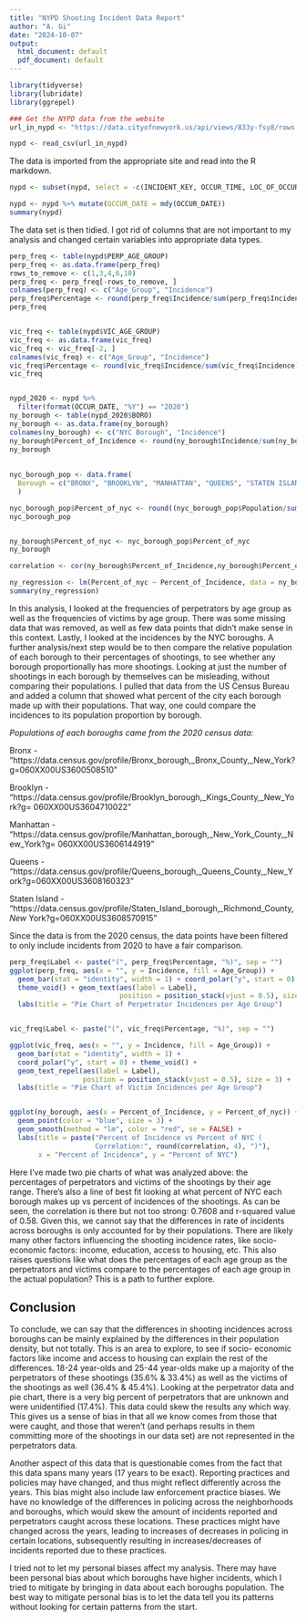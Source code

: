 ```yaml
---
title: "NYPD Shooting Incident Data Report"
author: "A. Gi"
date: "2024-10-07"
output:
  html_document: default
  pdf_document: default
---
```


```r
library(tidyverse)
library(lubridate)
library(ggrepel)
```

```r
### Get the NYPD data from the website
url_in_nypd <- "https://data.cityofnewyork.us/api/views/833y-fsy8/rows.csv?accessType=DOWNLOAD"

nypd <- read_csv(url_in_nypd)
```

The data is imported from the appropriate site and read into the R markdown.

```r
nypd <- subset(nypd, select = -c(INCIDENT_KEY, OCCUR_TIME, LOC_OF_OCCUR_DESC:STATISTICAL_MURDER_FLAG, X_COORD_CD:Lon_Lat))

nypd <- nypd %>% mutate(OCCUR_DATE = mdy(OCCUR_DATE))
summary(nypd)
```

The data set is then tidied. I got rid of columns that are not important to my analysis and changed certain variables into appropriate data types.

```r
perp_freq <- table(nypd$PERP_AGE_GROUP)
perp_freq <- as.data.frame(perp_freq)
rows_to_remove <- c(1,3,4,6,10)
perp_freq <- perp_freq[-rows_to_remove, ]
colnames(perp_freq) <- c("Age_Group", "Incidence")
perp_freq$Percentage <- round(perp_freq$Incidence/sum(perp_freq$Incidence)*100, 1)
perp_freq


vic_freq <- table(nypd$VIC_AGE_GROUP)
vic_freq <- as.data.frame(vic_freq)
vic_freq <- vic_freq[-2, ]
colnames(vic_freq) <- c("Age_Group", "Incidence")
vic_freq$Percentage <- round(vic_freq$Incidence/sum(vic_freq$Incidence)*100, 1)
vic_freq


nypd_2020 <- nypd %>%
  filter(format(OCCUR_DATE, "%Y") == "2020")
ny_borough <- table(nypd_2020$BORO)
ny_borough <- as.data.frame(ny_borough)
colnames(ny_borough) <- c("NYC Borough", "Incidence")
ny_borough$Percent_of_Incidence <- round(ny_borough$Incidence/sum(ny_borough$Incidence)*100,1)
ny_borough
                                         
                                         
nyc_borough_pop <- data.frame(
  Borough = c("BRONX", "BROOKLYN", "MANHATTAN", "QUEENS", "STATEN ISLAND"), Population = c(1472654, 2736074, 1694251, 2405464, 495747), stringsAsFactors = FALSE
  )

nyc_borough_pop$Percent_of_nyc <- round((nyc_borough_pop$Population/sum(nyc_borough_pop$Population))*100,1)
nyc_borough_pop                                         


ny_borough$Percent_of_nyc <- nyc_borough_pop$Percent_of_nyc
ny_borough

correlation <- cor(ny_borough$Percent_of_Incidence,ny_borough$Percent_of_nyc)

ny_regression <- lm(Percent_of_nyc ~ Percent_of_Incidence, data = ny_borough)
summary(ny_regression)
```


In this analysis, I looked at the frequencies of perpetrators by age group as well as the frequencies of victims by age group. There was some missing data that was removed, as well as few data points that didn’t make sense in this context. Lastly, I looked at the incidences by the NYC boroughs. A further analysis/next step would be to then compare the relative population of each borough to their percentages of shootings, to see whether any borough proportionally has more shootings. Looking at just the number of shootings in each borough by themselves can be misleading, without comparing their populations.
I pulled that data from the US Census Bureau and added a column that showed what percent of the city each borough made up with their populations. That way, one could compare the incidences to its population proportion by borough.

*Populations of each boroughs came from the 2020 census data:*

Bronx - “https://data.census.gov/profile/Bronx_borough,_Bronx_County,_New_York?g=060XX00US3600508510”

Brooklyn - “https://data.census.gov/profile/Brooklyn_borough,_Kings_County,_New_York?g= 060XX00US3604710022”

Manhattan - “https://data.census.gov/profile/Manhattan_borough,_New_York_County,_New_York?g= 060XX00US3606144919”

Queens - “https://data.census.gov/profile/Queens_borough,_Queens_County,_New_York?g=060XX00US3608160323”

Staten Island - “https://data.census.gov/profile/Staten_Island_borough,_Richmond_County,_New_ York?g=060XX00US3608570915”

Since the data is from the 2020 census, the data points have been filtered to only include incidents from 2020 to have a fair comparison.


```r
perp_freq$Label <- paste("(", perp_freq$Percentage, "%)", sep = "")
ggplot(perp_freq, aes(x = "", y = Incidence, fill = Age_Group)) +
  geom_bar(stat = "identity", width = 1) + coord_polar("y", start = 0) +
  theme_void() + geom_text(aes(label = Label), 
                           position = position_stack(vjust = 0.5), size = 3) +
  labs(title = "Pie Chart of Perpetrator Incidences per Age Group")


vic_freq$Label <- paste("(", vic_freq$Percentage, "%)", sep = "")

ggplot(vic_freq, aes(x = "", y = Incidence, fill = Age_Group)) +
  geom_bar(stat = "identity", width = 1) +
  coord_polar("y", start = 0) + theme_void() + 
  geom_text_repel(aes(label = Label), 
                  position = position_stack(vjust = 0.5), size = 3) + 
  labs(title = "Pie Chart of Victim Incidences per Age Group")


ggplot(ny_borough, aes(x = Percent_of_Incidence, y = Percent_of_nyc)) + 
  geom_point(color = "blue", size = 3) + 
  geom_smooth(method = "lm", color = "red", se = FALSE) +
  labs(title = paste("Percent of Incidence vs Percent of NYC (
                     Correlation:", round(correlation, 4), ")"),
       x = "Percent of Incidence", y = "Percent of NYC")
```

Here I’ve made two pie charts of what was analyzed above: the percentages of perpetrators and victims of the shootings by their age range.
There’s also a line of best fit looking at what percent of NYC each borough makes up vs percent of incidences of the shootings. As can be seen, the correlation is there but not too strong: 0.7608 and r-squared value of 0.58. Given this, we cannot say that the differences in rate of incidents across boroughs is only accounted for by their populations. There are likely many other factors influencing the shooting incidence rates, like socio-economic factors: income, education, access to housing, etc.
This also raises questions like what does the percentages of each age group as the perpetrators and victims compare to the percentages of each age group in the actual population? This is a path to further explore.

## Conclusion

To conclude, we can say that the differences in shooting incidences across boroughs can be mainly explained by the differences in their population density, but not totally. This is an area to explore, to see if socio- economic factors like income and access to housing can explain the rest of the differences. 18-24 year-olds and 25-44 year-olds make up a majority of the perpetrators of these shootings (35.6% & 33.4%) as well as the victims of the shootings as well (36.4% & 45.4%).
Looking at the perpetrator data and pie chart, there is a very big percent of perpetrators that are unknown and were unidentified (17.4%). This data could skew the results any which way. This gives us a sense of bias in that all we know comes from those that were caught, and those that weren’t (and perhaps results in them committing more of the shootings in our data set) are not represented in the perpetrators data.

Another aspect of this data that is questionable comes from the fact that this data spans many years (17 years to be exact). Reporting practices and policies may have changed, and thus might reflect differently across the years. This bias might also include law enforcement practice biases. We have no knowledge of the differences in policing across the neighborhoods and boroughs, which would skew the amount of incidents reported and perpetrators caught across these locations. These practices might have changed across the years, leading to increases of decreases in policing in certain locations, subsequently resulting in increases/decreases of incidents reported due to these practices.

I tried not to let my personal biases affect my analysis. There may have been personal bias about which boroughs have higher incidents, which I tried to mitigate by bringing in data about each boroughs population. The best way to mitigate personal bias is to let the data tell you its patterns without looking for certain patterns from the start.





